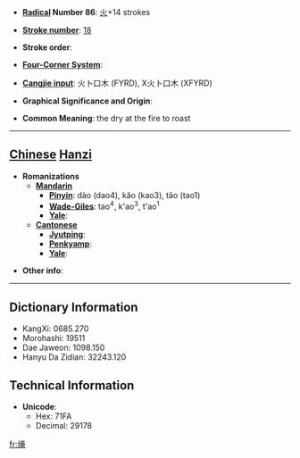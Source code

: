 * '''[[Wiktionary:Chinese radical index| Radical]] Number 86''': [[Wiktionary:Chinese radical index 火|火]]+14 strokes

* '''[[Wiktionary:Chinese total strokes index|Stroke number]]''': [[Wiktionary:Chinese total strokes index 18|18]]

* '''Stroke order''': 

* '''[[Wiktionary:Chinese four corner index|Four-Corner System]]''': 

* '''[[Wiktionary:Chinese Cangjie index|Cangjie input]]''': 火卜口木 (FYRD), X火卜口木 (XFYRD)

* '''Graphical Significance and Origin''': 

* '''Common Meaning''': the dry at the fire to roast

----

== [[Chinese]] [[Hanzi]] ==

* '''Romanizations'''
** '''[[Mandarin]]'''
*** '''[[Pinyin]]''': dào (dao4), kǎo (kao3), tāo (tao1)
*** '''[[Wade-Giles]]''': tao<sup>4</sup>, k'ao<sup>3</sup>, t'ao<sup>1</sup>
*** '''[[Yale]]''': 
** '''[[Cantonese]]'''
*** '''[[Jyutping]]''':
*** '''[[Penkyamp]]''': 
*** '''[[Yale]]''': 

* '''Other info''': 

----

== Dictionary Information ==

* KangXi: 0685.270
* Morohashi: 19511
* Dae Jaweon: 1098.150
* Hanyu Da Zidian: 32243.120

== Technical Information ==

* '''Unicode''':
** Hex: 71FA
** Decimal: 29178

[[fr:燺]]